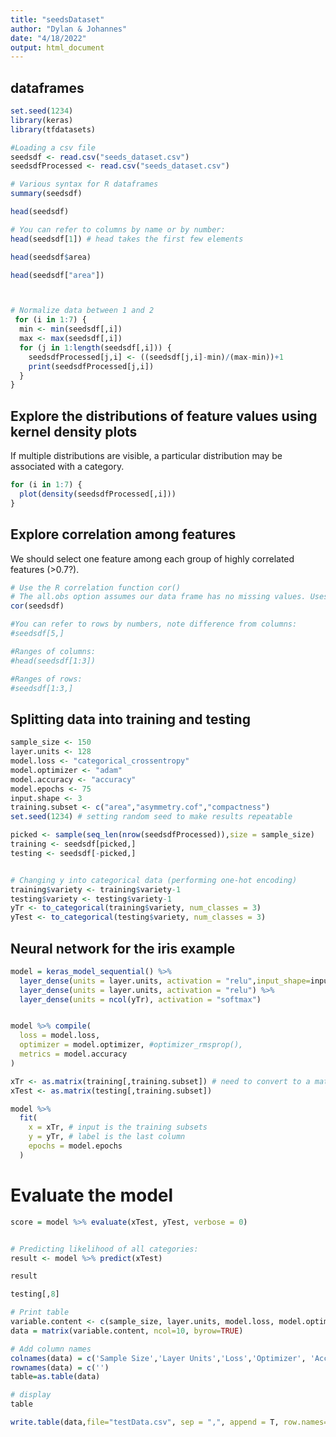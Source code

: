 ```yaml
---
title: "seedsDataset"
author: "Dylan & Johannes"
date: "4/18/2022"
output: html_document
---
```




## dataframes 
```r
set.seed(1234)
library(keras)
library(tfdatasets)

#Loading a csv file
seedsdf <- read.csv("seeds_dataset.csv")
seedsdfProcessed <- read.csv("seeds_dataset.csv")

# Various syntax for R dataframes
summary(seedsdf)

head(seedsdf)

# You can refer to columns by name or by number:
head(seedsdf[1]) # head takes the first few elements

head(seedsdf$area)

head(seedsdf["area"])



# Normalize data between 1 and 2
 for (i in 1:7) {
  min <- min(seedsdf[,i])
  max <- max(seedsdf[,i])
  for (j in 1:length(seedsdf[,i])) { 
    seedsdfProcessed[j,i] <- ((seedsdf[j,i]-min)/(max-min))+1
    print(seedsdfProcessed[j,i])
  }
}
```
## Explore the distributions of feature values using kernel density plots
If multiple distributions are visible, a particular distribution may be associated with a category. 
```r
for (i in 1:7) {
  plot(density(seedsdfProcessed[,i]))
}

```
## Explore correlation among features
We should select one feature among each group of highly correlated features (>0.7?).
```r
# Use the R correlation function cor()
# The all.obs option assumes our data frame has no missing values. Uses Pearson correlation testing by default.
cor(seedsdf)

```


```r
#You can refer to rows by numbers, note difference from columns:
#seedsdf[5,]

#Ranges of columns:
#head(seedsdf[1:3])

#Ranges of rows:
#seedsdf[1:3,]
```


## Splitting data into training and testing

```r
sample_size <- 150
layer.units <- 128
model.loss <- "categorical_crossentropy"
model.optimizer <- "adam"
model.accuracy <- "accuracy"
model.epochs <- 75
input.shape <- 3
training.subset <- c("area","asymmetry.cof","compactness")
set.seed(1234) # setting random seed to make results repeatable

picked <- sample(seq_len(nrow(seedsdfProcessed)),size = sample_size)
training <- seedsdf[picked,]
testing <- seedsdf[-picked,]


# Changing y into categorical data (performing one-hot encoding)
training$variety <- training$variety-1
testing$variety <- testing$variety-1
yTr <- to_categorical(training$variety, num_classes = 3)
yTest <- to_categorical(testing$variety, num_classes = 3)

```

## Neural network for the iris example

```r
model = keras_model_sequential() %>%
  layer_dense(units = layer.units, activation = "relu",input_shape=input.shape) %>%
  layer_dense(units = layer.units, activation = "relu") %>%
  layer_dense(units = ncol(yTr), activation = "softmax")


model %>% compile(
  loss = model.loss,
  optimizer = model.optimizer, #optimizer_rmsprop(),
  metrics = model.accuracy
)

xTr <- as.matrix(training[,training.subset]) # need to convert to a matrix
xTest <- as.matrix(testing[,training.subset])

model %>% 
  fit(
    x = xTr, # input is the training subsets
    y = yTr, # label is the last column
    epochs = model.epochs
  )

```

# Evaluate the model
```r
score = model %>% evaluate(xTest, yTest, verbose = 0)


# Predicting likelihood of all categories:
result <- model %>% predict(xTest)

result

testing[,8]

# Print table
variable.content <- c(sample_size, layer.units, model.loss, model.optimizer, model.accuracy, model.epochs, input.shape, toString(training.subset), round(score[1], 4), round(score[2], 4))
data = matrix(variable.content, ncol=10, byrow=TRUE)

# Add column names
colnames(data) = c('Sample Size','Layer Units','Loss','Optimizer', 'Accuracy', 'Epochs', 'Input Shape', 'Feature Selection', 'Test Loss', 'Test Accuracy')
rownames(data) = c('')
table=as.table(data)

# display
table

write.table(data,file="testData.csv", sep = ",", append = T, row.names=F, col.names=F)
```
